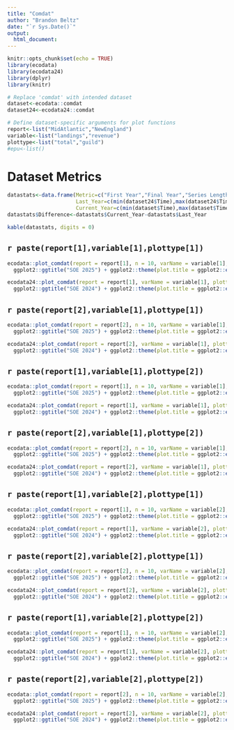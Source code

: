 ```yaml
---
title: "Comdat"
author: "Brandon Beltz"
date: "`r Sys.Date()`"
output:
  html_document:
---
```


```r
knitr::opts_chunk$set(echo = TRUE)
library(ecodata)
library(ecodata24)
library(dplyr)
library(knitr)

# Replace 'comdat' with intended dataset
dataset<-ecodata::comdat
dataset24<-ecodata24::comdat

# Define dataset-specific arguments for plot functions
report<-list("MidAtlantic","NewEngland")
variable<-list("landings","revenue")
plottype<-list("total","guild")
#epu<-list()
```

# Dataset Metrics {.tabset}
```r
datastats<-data.frame(Metric=c("First Year","Final Year","Series Length","Minimum Value","Maximum Value","Mean Value","Median Value","# NAs"),
                      Last_Year=c(min(dataset24$Time),max(dataset24$Time),max(dataset24$Time)-min(dataset24$Time),min(dataset24$Value, na.rm = T),max(dataset24$Value, na.rm = T),mean(dataset24$Value, na.rm = T),median(dataset24$Value, na.rm = T),sum(is.na(dataset24$Value))),
                      Current_Year=c(min(dataset$Time),max(dataset$Time),max(dataset$Time)-min(dataset$Time),min(dataset$Value, na.rm = T),max(dataset$Value, na.rm = T),mean(dataset$Value, na.rm = T),median(dataset$Value, na.rm = T),sum(is.na(dataset24$Value))))
datastats$Difference<-datastats$Current_Year-datastats$Last_Year

kable(datastats, digits = 0)
```

## `r paste(report[1],variable[1],plottype[1])`
```r
ecodata::plot_comdat(report = report[1], n = 10, varName = variable[1], plottype = plottype[1]) + 
  ggplot2::ggtitle("SOE 2025") + ggplot2::theme(plot.title = ggplot2::element_text(size = 20))

ecodata24::plot_comdat(report = report[1], varName = variable[1], plottype = plottype[1]) + 
  ggplot2::ggtitle("SOE 2024") + ggplot2::theme(plot.title = ggplot2::element_text(size = 20))
```

## `r paste(report[2],variable[1],plottype[1])`
```r
ecodata::plot_comdat(report = report[2], n = 10, varName = variable[1], plottype = plottype[1]) + 
  ggplot2::ggtitle("SOE 2025") + ggplot2::theme(plot.title = ggplot2::element_text(size = 20))

ecodata24::plot_comdat(report = report[2], varName = variable[1], plottype = plottype[1]) + 
  ggplot2::ggtitle("SOE 2024") + ggplot2::theme(plot.title = ggplot2::element_text(size = 20))
```

## `r paste(report[1],variable[1],plottype[2])`
```r
ecodata::plot_comdat(report = report[1], n = 10, varName = variable[1], plottype = plottype[2]) + 
  ggplot2::ggtitle("SOE 2025") + ggplot2::theme(plot.title = ggplot2::element_text(size = 20))

ecodata24::plot_comdat(report = report[1], varName = variable[1], plottype = plottype[2]) + 
  ggplot2::ggtitle("SOE 2024") + ggplot2::theme(plot.title = ggplot2::element_text(size = 20))
```

## `r paste(report[2],variable[1],plottype[2])`
```r
ecodata::plot_comdat(report = report[2], n = 10, varName = variable[1], plottype = plottype[2]) + 
  ggplot2::ggtitle("SOE 2025") + ggplot2::theme(plot.title = ggplot2::element_text(size = 20))

ecodata24::plot_comdat(report = report[2], varName = variable[1], plottype = plottype[2]) + 
  ggplot2::ggtitle("SOE 2024") + ggplot2::theme(plot.title = ggplot2::element_text(size = 20))
```

## `r paste(report[1],variable[2],plottype[1])`
```r
ecodata::plot_comdat(report = report[1], n = 10, varName = variable[2], plottype = plottype[1]) + 
  ggplot2::ggtitle("SOE 2025") + ggplot2::theme(plot.title = ggplot2::element_text(size = 20))

ecodata24::plot_comdat(report = report[1], varName = variable[2], plottype = plottype[1]) + 
  ggplot2::ggtitle("SOE 2024") + ggplot2::theme(plot.title = ggplot2::element_text(size = 20))
```

## `r paste(report[2],variable[2],plottype[1])`
```r
ecodata::plot_comdat(report = report[2], n = 10, varName = variable[2], plottype = plottype[1]) + 
  ggplot2::ggtitle("SOE 2025") + ggplot2::theme(plot.title = ggplot2::element_text(size = 20))

ecodata24::plot_comdat(report = report[2], varName = variable[2], plottype = plottype[1]) + 
  ggplot2::ggtitle("SOE 2024") + ggplot2::theme(plot.title = ggplot2::element_text(size = 20))
```

## `r paste(report[1],variable[2],plottype[2])`
```r
ecodata::plot_comdat(report = report[1], n = 10, varName = variable[2], plottype = plottype[2]) + 
  ggplot2::ggtitle("SOE 2025") + ggplot2::theme(plot.title = ggplot2::element_text(size = 20))

ecodata24::plot_comdat(report = report[1], varName = variable[2], plottype = plottype[2]) + 
  ggplot2::ggtitle("SOE 2024") + ggplot2::theme(plot.title = ggplot2::element_text(size = 20))
```

## `r paste(report[2],variable[2],plottype[2])`
```r
ecodata::plot_comdat(report = report[2], n = 10, varName = variable[2], plottype = plottype[2]) + 
  ggplot2::ggtitle("SOE 2025") + ggplot2::theme(plot.title = ggplot2::element_text(size = 20))

ecodata24::plot_comdat(report = report[2], varName = variable[2], plottype = plottype[2]) + 
  ggplot2::ggtitle("SOE 2024") + ggplot2::theme(plot.title = ggplot2::element_text(size = 20))
```
